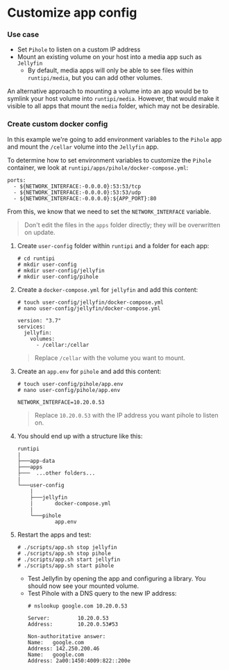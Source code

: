 # Customize app config
### Use case

- Set `Pihole` to listen on a custom IP address
- Mount an existing volume on your host into a media app such as `Jellyfin`
    - By default, media apps will only be able to see files within `runtipi/media`, but you can add other volumes.

An alternative approach to mounting a volume into an app would be to symlink your host volume into `runtipi/media`. However, that would make it visible to all apps that mount the `media` folder, which may not be desirable.

### Create custom docker config

In this example we're going to add environment variables to the `Pihole` app and mount the `/cellar` volume into the `Jellyfin` app.

To determine how to set environment variables to customize the `Pihole` container, we look at `runtipi/apps/pihole/docker-compose.yml`:
```
ports:
  - ${NETWORK_INTERFACE:-0.0.0.0}:53:53/tcp
  - ${NETWORK_INTERFACE:-0.0.0.0}:53:53/udp
  - ${NETWORK_INTERFACE:-0.0.0.0}:${APP_PORT}:80
```

From this, we know that we need to set the `NETWORK_INTERFACE` variable.

> Don't edit the files in the `apps` folder directly; they will be overwritten on update.

1. Create `user-config` folder within `runtipi` and a folder for each app:
    ```
    # cd runtipi
    # mkdir user-config
    # mkdir user-config/jellyfin
    # mkdir user-config/pihole
    ```

2. Create a `docker-compose.yml` for `jellyfin` and add this content:
    ```
    # touch user-config/jellyfin/docker-compose.yml
    # nano user-config/jellyfin/docker-compose.yml
    ```

    ```
    version: "3.7"
    services:
      jellyfin:
        volumes:
          - /cellar:/cellar
    ```

    > Replace `/cellar` with the volume you want to mount.

3. Create an `app.env` for `pihole` and add this content:
    ```
    # touch user-config/pihole/app.env
    # nano user-config/pihole/app.env
    ```

    ```
    NETWORK_INTERFACE=10.20.0.53
    ```

    > Replace `10.20.0.53` with the IP address you want pihole to listen on.

4. You should end up with a structure like this:
    ```
    runtipi
    |
    ├───app-data
    ├───apps
    ├───  ...other folders...
    |
    └───user-config
        |
        ├───jellyfin
        |       docker-compose.yml
        |
        └───pihole
                app.env
    ```

5. Restart the apps and test:
    ```
    # ./scripts/app.sh stop jellyfin
    # ./scripts/app.sh stop pihole
    # ./scripts/app.sh start jellyfin
    # ./scripts/app.sh start pihole
    ```

    - Test Jellyfin by opening the app and configuring a library. You should now see your mounted volume.
    - Test Pihole with a DNS query to the new IP address:
        ```
        # nslookup google.com 10.20.0.53

        Server:         10.20.0.53
        Address:        10.20.0.53#53

        Non-authoritative answer:
        Name:   google.com
        Address: 142.250.200.46
        Name:   google.com
        Address: 2a00:1450:4009:822::200e
        ```

